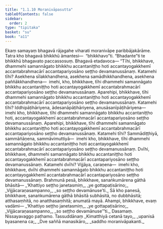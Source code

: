```yaml
---
title: "1.1.10 Moranivāpasutta"
tableOfContents: false
sidebar:
  order: 2
type: "tipitaka"
basket: "su"
book: "a11"
---
```



<DynamicBreadcrumb />

<Division number="10" book="a11">

<Paragraph number="73" book="a11">
Ekaṃ samayaṃ bhagavā rājagahe viharati moranivāpe paribbājakārāme. Tatra kho bhagavā bhikkhū āmantesi—  “bhikkhavo”ti. “Bhadante”ti te bhikkhū bhagavato paccassosuṃ. Bhagavā etadavoca—
</Paragraph>

<Paragraph number="74" book="a11">
“Tīhi, bhikkhave, dhammehi samannāgato bhikkhu accantaniṭṭho hoti accantayogakkhemī accantabrahmacārī accantapariyosāno seṭṭho devamanussānaṃ. Katamehi tīhi? Asekhena sīlakkhandhena, asekhena samādhikkhandhena, asekhena paññākkhandhena—  imehi, kho, bhikkhave, tīhi dhammehi samannāgato bhikkhu accantaniṭṭho hoti accantayogakkhemī accantabrahmacārī accantapariyosāno seṭṭho devamanussānaṃ.
</Paragraph>

<Paragraph number="75" book="a11">
Aparehipi, bhikkhave, tīhi dhammehi samannāgato bhikkhu accantaniṭṭho hoti accantayogakkhemī accantabrahmacārī accantapariyosāno seṭṭho devamanussānaṃ. Katamehi tīhi? Iddhipāṭihāriyena, ādesanāpāṭihāriyena, anusāsanīpāṭihāriyena—  imehi kho, bhikkhave, tīhi dhammehi samannāgato bhikkhu accantaniṭṭho hoti, accantayogakkhemī accantabrahmacārī accantapariyosāno seṭṭho devamanussānaṃ.
</Paragraph>

<Paragraph number="76" book="a11">
Aparehipi, bhikkhave, tīhi dhammehi samannāgato bhikkhu accantaniṭṭho hoti accantayogakkhemī accantabrahmacārī accantapariyosāno seṭṭho devamanussānaṃ. Katamehi tīhi? Sammādiṭṭhiyā, sammāñāṇena, sammāvimuttiyā—  imehi kho, bhikkhave, tīhi dhammehi samannāgato bhikkhu accantaniṭṭho hoti accantayogakkhemī accantabrahmacārī accantapariyosāno seṭṭho devamanussānaṃ.
</Paragraph>

<Paragraph number="77" book="a11">
Dvīhi, bhikkhave, dhammehi samannāgato bhikkhu accantaniṭṭho hoti accantayogakkhemī accantabrahmacārī accantapariyosāno seṭṭho devamanussānaṃ. Katamehi dvīhi? Vijjāya, caraṇena—  imehi kho, bhikkhave, dvīhi dhammehi samannāgato bhikkhu accantaniṭṭho hoti accantayogakkhemī accantabrahmacārī accantapariyosāno seṭṭho devamanussānaṃ. Brahmunā pesā, bhikkhave, sanaṅkumārena gāthā bhāsitā—
</Paragraph>

<Paragraph number="78" type="verses" book="a11">
_‘Khattiyo seṭṭho janetasmiṃ,_  
_ye gottapaṭisārino;_  
_Vijjācaraṇasampanno,_  
_so seṭṭho devamānuse’ti._  

</Paragraph>

<Paragraph number="79" book="a11">
Sā kho panesā, bhikkhave, sanaṅkumārena gāthā bhāsitā subhāsitā, no dubbhāsitā; atthasaṃhitā, no anatthasaṃhitā; anumatā mayā. Ahampi, bhikkhave, evaṃ vadāmi—
</Paragraph>

<Paragraph number="80" type="verses" book="a11">
_‘Khattiyo seṭṭho janetasmiṃ,_  
_ye gottapaṭisārino;_  
_Vijjācaraṇasampanno,_  
_so seṭṭho devamānuse’”ti._  


</Paragraph>
</Division>

<Paragraph number="81" type="center" book="a11">
Dasamaṃ.



</Paragraph>

<Paragraph number="82" type="center" book="a11">
Nissayavaggo paṭhamo.



</Paragraph>

<Paragraph number="83" type="center" book="a11">
Tassuddānaṃ


</Paragraph>

<Paragraph number="84" type="verses" book="a11">
_Kimatthiyā cetanā tayo,_  
_upanisā byasanena ca;_  
_Dve saññā manasikāro,_  
_saddho moranivāpakanti._
</Paragraph>